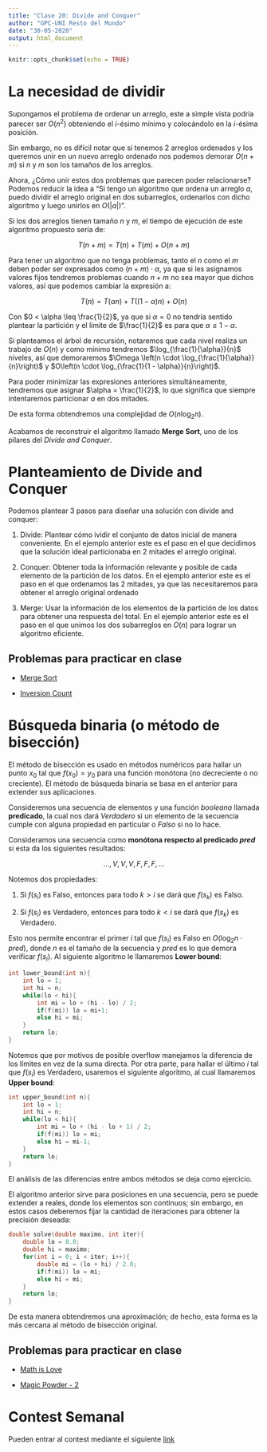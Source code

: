 ```yaml
---
title: "Clase 20: Divide and Conquer"
author: "GPC-UNI Resto del Mundo"
date: "30-05-2020"
output: html_document
---
```


```r
knitr::opts_chunk$set(echo = TRUE)
```

# La necesidad de dividir

Supongamos el problema de ordenar un arreglo, este a simple vista podría parecer ser $O(n^{2})$ obteniendo el $i$-ésimo mínimo y colocándolo en la $i$-ésima posición.

Sin embargo, no es difícil notar que si tenemos 2 arreglos ordenados y los queremos unir en un nuevo arreglo ordenado nos podemos demorar $O(n + m)$ si $n$ y $m$ son los tamaños de los arreglos.

Ahora, ¿Cómo unir estos dos problemas que parecen poder relacionarse? Podemos reducir la idea a "Si tengo un algoritmo que ordena un arreglo $a$, puedo dividir el arreglo original en dos subarreglos, ordenarlos con dicho algoritmo y luego unirlos en $O(|a|)$".

Si los dos arreglos tienen tamaño $n$ y $m$, el tiempo de ejecución de este algoritmo propuesto sería de:

$$ T(n + m) = T(n) + T(m) + O(n + m) $$

Para tener un algoritmo que no tenga problemas, tanto el $n$ como el $m$ deben poder ser expresados como $(n + m) \cdot \alpha$, ya que si les asignamos valores fijos tendremos problemas cuando $n + m$ no sea mayor que dichos valores, así que podemos cambiar la expresión a:

$$ T(n) = T(\alpha n) + T((1 - \alpha) n) + O(n) $$

Con $0 < \alpha \leq \frac{1}{2}$, ya que si $\alpha = 0$ no tendría sentido plantear la partición y el límite de $\frac{1}{2}$ es para que $\alpha \leq 1 - \alpha$.

Si planteamos el árbol de recursión, notaremos que cada nivel realiza un trabajo de $O(n)$ y como mínimo tendremos $\log_{\frac{1}{\alpha}}{n}$ niveles, así que demoraremos $\Omega \left(n \cdot \log_{\frac{1}{\alpha}}{n}\right)$ y $O\left(n \cdot \log_{\frac{1}{1 - \alpha}}{n}\right)$.

Para poder minimizar las expresiones anteriores simultáneamente, tendremos que asignar $\alpha = \frac{1}{2}$, lo que significa que siempre intentaremos particionar $a$ en dos mitades.

De esta forma obtendremos una complejidad de $O(n\log_{2}{n})$.

Acabamos de reconstruir el algoritmo llamado **Merge Sort**, uno de los pilares del *Divide and Conquer*.

# Planteamiento de Divide and Conquer

Podemos plantear 3 pasos para diseñar una solución con divide and conquer:

1. Divide: Plantear cómo ividir el conjunto de datos inicial de manera conveniente.
   En el ejemplo anterior este es el paso en el que decidimos que la solución ideal particionaba en $2$ mitades el arreglo original.

2. Conquer: Obtener toda la información relevante y posible de cada elemento de la partición de los datos.
   En el ejemplo anterior este es el paso en el que ordenamos las $2$ mitades, ya que las necesitaremos para obtener el arreglo original ordenado

3. Merge: Usar la información de los elementos de la partición de los datos para obtener una respuesta del total.
   En el ejemplo anterior este es el paso en el que unimos los dos subarreglos en $O(n)$ para lograr un algoritmo eficiente.

## Problemas para practicar en clase

- [Merge Sort](https://www.codechef.com/problems/MRGSRT)

- [Inversion Count](https://www.spoj.com/problems/INVCNT/)

# Búsqueda binaria (o método de bisección)

El método de bisección es usado en métodos numéricos para hallar un punto $x_{0}$ tal que $f(x_{0}) = y_{0}$ para una función monótona (no decreciente o no creciente). El método de búsqueda binaria se basa en el anterior para extender sus aplicaciones.

Consideremos una secuencia de elementos y una función *booleana* llamada **predicado**, la cual nos dará *Verdadero* si un elemento de la secuencia cumple con alguna propiedad en particular o *Falso* si no lo hace.

Consideramos una secuencia como **monótona respecto al predicado $pred$** si esta da los siguientes resultados:

$$ \ldots, V, V, V, F, F, F, \ldots $$

Notemos dos propiedades:

1. Si $f(s_{i})$ es Falso, entonces para todo $k > i$ se dará que $f(s_{k})$ es Falso.

2. Si $f(s_{i})$ es Verdadero, entonces para todo $k < i$ se dará que $f(s_{k})$ es Verdadero.

Esto nos permite encontrar el primer $i$ tal que $f(s_{i})$ es Falso en $O(\log_{2}{n} \cdot pred)$, donde $n$ es el tamaño de la secuencia y $pred$ es lo que demora verificar $f(s_{i})$. Al siguiente algoritmo le llamaremos **Lower bound**:

```C++
int lower_bound(int n){
	int lo = 1;
	int hi = n;
	while(lo < hi){
		int mi = lo + (hi - lo) / 2;
		if(f(mi)) lo = mi+1;
		else hi = mi;
	}
	return lo;
}
```

Notemos que por motivos de posible overflow manejamos la diferencia de los límites en vez de la suma directa. Por otra parte, para hallar el último $i$ tal que $f(s_{i})$ es Verdadero, usaremos el siguiente algoritmo, al cual llamaremos **Upper bound**:

```C++
int upper_bound(int n){
	int lo = 1;
	int hi = n;
	while(lo < hi){
		int mi = lo + (hi - lo + 1) / 2;
		if(f(mi)) lo = mi;
		else hi = mi-1;
	}
	return lo;
}
```

El análisis de las diferencias entre ambos métodos se deja como ejercicio.

El algoritmo anterior sirve para posiciones en una secuencia, pero se puede extender a reales, donde los elementos son continuos; sin embargo, en estos casos deberemos fijar la cantidad de iteraciones para obtener la precisión deseada:

```C++
double solve(double maximo, int iter){
	double lo = 0.0;
	double hi = maximo;
	for(int i = 0; i < iter; i++){
		double mi = (lo + hi) / 2.0;
		if(f(mi)) lo = mi;
		else hi = mi;
	}
	return lo;
}
```

De esta manera obtendremos una aproximación; de hecho, esta forma es la más cercana al método de bisección original.

## Problemas para practicar en clase

- [Math is Love](https://www.spoj.com/problems/MATHLOVE/)

- [Magic Powder - 2](https://codeforces.com/problemset/problem/670/D2)

# Contest Semanal

Pueden entrar al contest mediante el siguiente [link](https://vjudge.net/contest/376191)
